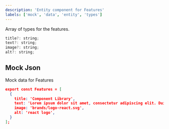 ```yaml
---
description: 'Entity component for Features'
labels: ['mock', 'data', 'entity', 'types']
---
```



Array of types for the features.

```js
title?: string;
text?: string;
image?: string;
alt?: string;
```

## Mock Json

Mock data for Features

```json
export const Features = [
  {
    title: 'Component Library',
    text: 'Lorem ipsum dolor sit amet, consectetur adipiscing elit. Duis semper, quam sed.',
    image: 'brands/logo-react.svg',
    alt: 'react logo',
  }
];
```
